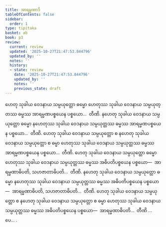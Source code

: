 ```yaml
---
title: အာရမ္မဏာဒိ
tableOfContents: false
sidebar:
  order: 1
type: tipitaka
basket: ab
book: p3
review:
  current: review
  updated: '2025-10-27T21:47:53.844796'
  updated_by: ''
  notes: ''
  history:
  - state: review
    date: '2025-10-27T21:47:53.844796'
    updated_by: ''
    notes: ''
    previous_state: draft
---
```



<ReviewStatus review={frontmatter.review} showDetails={true} />

<HypothesisAnnotation frontmatter={frontmatter} />

<DynamicBreadcrumb />

<Division number="75" book="p3" e="ch" v="39" p="210">

<Paragraph number="125" book="p3">
ဟေတု သုခါယ ဝေဒနာယ သမ္ပယုတ္တော ဓမ္မော ဟေတုဿ သုခါယ ဝေဒနာယ သမ္ပယုတ္တဿ ဓမ္မဿ အာရမ္မဏပစ္စယေန ပစ္စယော…  တီဏိ.
</Paragraph>

<Paragraph number="126" book="p3">
နဟေတု သုခါယ ဝေဒနာယ သမ္ပယုတ္တော ဓမ္မော နဟေတုဿ သုခါယ ဝေဒနာယ သမ္ပယုတ္တဿ ဓမ္မဿ အာရမ္မဏပစ္စယေန ပစ္စယော…  တီဏိ.
</Paragraph>

<Paragraph number="127" book="p3">
ဟေတု သုခါယ ဝေဒနာယ သမ္ပယုတ္တော စ နဟေတု သုခါယ ဝေဒနာယ သမ္ပယုတ္တော စ ဓမ္မာ ဟေတုဿ သုခါယ ဝေဒနာယ သမ္ပယုတ္တဿ ဓမ္မဿ အာရမ္မဏပစ္စယေန ပစ္စယော…  တီဏိ.
</Paragraph>

</Division>
<Division number="76" book="p3" e="ch" v="39" p="210">

<Paragraph number="128" book="p3">
ဟေတု သုခါယ ဝေဒနာယ သမ္ပယုတ္တော ဓမ္မော ဟေတုဿ သုခါယ ဝေဒနာယ သမ္ပယုတ္တဿ ဓမ္မဿ အဓိပတိပစ္စယေန ပစ္စယော—  အာရမ္မဏာဓိပတိ, သဟဇာတာဓိပတိ…  တီဏိ.
</Paragraph>

<Paragraph number="129" book="p3">
နဟေတု သုခါယ ဝေဒနာယ သမ္ပယုတ္တော ဓမ္မော နဟေတုဿ သုခါယ ဝေဒနာယ သမ္ပယုတ္တဿ ဓမ္မဿ အဓိပတိပစ္စယေန ပစ္စယော—  အာရမ္မဏာဓိပတိ, သဟဇာတာဓိပတိ…  တီဏိ.
</Paragraph>

<Paragraph number="130" book="p3">
ဟေတု သုခါယ ဝေဒနာယ သမ္ပယုတ္တော စ နဟေတု သုခါယ ဝေဒနာယ သမ္ပယုတ္တော စ ဓမ္မာ ဟေတုဿ သုခါယ ဝေဒနာယ သမ္ပယုတ္တဿ ဓမ္မဿ အဓိပတိပစ္စယေန ပစ္စယော—  အာရမ္မဏာဓိပတိ…  တီဏိ …ပေ… .
</Paragraph>
</Division>